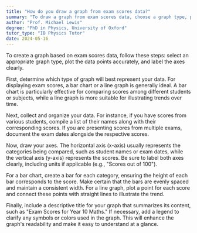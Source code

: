 ```yaml
---
title: "How do you draw a graph from exam scores data?"
summary: "To draw a graph from exam scores data, choose a graph type, plot data points, and label axes clearly."
author: "Prof. Michael Lewis"
degree: "PhD in Physics, University of Oxford"
tutor_type: "IB Physics Tutor"
date: 2024-05-16
---
```


To create a graph based on exam scores data, follow these steps: select an appropriate graph type, plot the data points accurately, and label the axes clearly.

First, determine which type of graph will best represent your data. For displaying exam scores, a bar chart or a line graph is generally ideal. A bar chart is particularly effective for comparing scores among different students or subjects, while a line graph is more suitable for illustrating trends over time.

Next, collect and organize your data. For instance, if you have scores from various students, compile a list of their names along with their corresponding scores. If you are presenting scores from multiple exams, document the exam dates alongside the respective scores.

Now, draw your axes. The horizontal axis (x-axis) usually represents the categories being compared, such as student names or exam dates, while the vertical axis (y-axis) represents the scores. Be sure to label both axes clearly, including units if applicable (e.g., "Scores out of $100$").

For a bar chart, create a bar for each category, ensuring the height of each bar corresponds to the score. Make certain that the bars are evenly spaced and maintain a consistent width. For a line graph, plot a point for each score and connect these points with straight lines to illustrate the trend.

Finally, include a descriptive title for your graph that summarizes its content, such as "Exam Scores for Year 10 Maths." If necessary, add a legend to clarify any symbols or colors used in the graph. This will enhance the graph's readability and make it easy to understand at a glance.
    